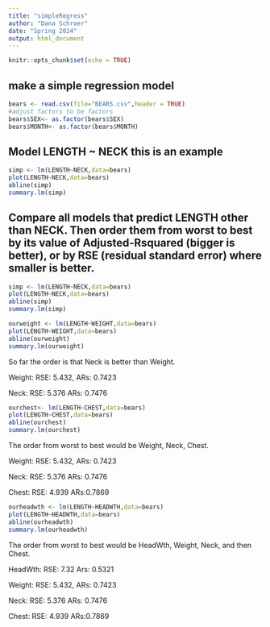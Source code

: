 ```yaml
---
title: "simpleRegress"
author: "Dana Schroer"
date: "Spring 2024"
output: html_document
---
```


```r
knitr::opts_chunk$set(echo = TRUE)
```

## make a simple regression model

```r
bears <- read.csv(file="BEARS.csv",header = TRUE)
#adjust factors to be factors
bears$SEX<- as.factor(bears$SEX)
bears$MONTH<- as.factor(bears$MONTH)
```

## Model LENGTH ~ NECK  this is an example  

```r
simp <- lm(LENGTH~NECK,data=bears)
plot(LENGTH~NECK,data=bears)
abline(simp)
summary.lm(simp)
```


## Compare all models that predict LENGTH other than NECK. Then order them from worst to best by its value of Adjusted-Rsquared (bigger is better), or by RSE (residual standard error) where smaller is better. 
```r
simp <- lm(LENGTH~NECK,data=bears)
plot(LENGTH~NECK,data=bears)
abline(simp)
summary.lm(simp)
```

```r
ourweight <- lm(LENGTH~WEIGHT,data=bears)
plot(LENGTH~WEIGHT,data=bears)
abline(ourweight)
summary.lm(ourweight)
```
So far the order is that Neck is better than Weight.

Weight: RSE: 5.432, ARs: 0.7423

Neck: RSE: 5.376 ARs: 0.7476  
```r
ourchest<- lm(LENGTH~CHEST,data=bears)
plot(LENGTH~CHEST,data=bears)
abline(ourchest)
summary.lm(ourchest)
```
The order from worst to best would be Weight, Neck, Chest.

Weight: RSE: 5.432, ARs: 0.7423

Neck: RSE: 5.376 ARs: 0.7476

Chest: RSE: 4.939 ARs:0.7869  

```r
ourheadwth <- lm(LENGTH~HEADWTH,data=bears)
plot(LENGTH~HEADWTH,data=bears)
abline(ourheadwth)
summary.lm(ourheadwth)
```
The order from worst to best would be HeadWth, Weight, Neck, and then Chest.

HeadWth: RSE: 7.32 Ars: 0.5321

Weight: RSE: 5.432, ARs: 0.7423

Neck: RSE: 5.376 ARs: 0.7476

Chest: RSE: 4.939 ARs:0.7869  